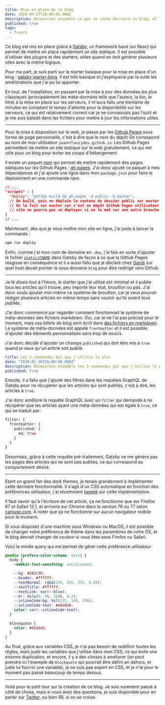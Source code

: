 ---
title: Mise en place de ce blog
date: 2019-05-27T20:00:00.000Z
description: Découvrons ensemble ce qui se cache derrière ce blog, et les améliorations que j'ai apportées au projet de base
published: true
tags:
  - french
---

Ce blog est mis en place grâce à [Gatsby], un framework basé sur React qui
permet de mettre en place rapidement un site statique. Il est possible d'utiliser des plugins
et des starters, utiles quand on doit générer plusieurs sites avec la même
logique.

Pour ma part, je suis parti sur le starter basique pour la mise en
place d'un blog : [gatsby-starter-blog](https://www.gatsbyjs.org/starters/gatsbyjs/gatsby-starter-blog/).
Il est très basique et j'expliquerai par la suite les améliorations que j'ai pu lui apporter.

En tout, de l'installation, en passant par la mise à jour des données les plus
classiques (principalement les méta-données telle que l'auteur, la bio, le titre)
à la mise en place sur les serveurs, il m'aura fallu une trentaine de minutes en
comptant le temps d'attente pour la disponibilité sur les serveurs, ce qui est
relativement correct car je ne connaissais pas l'outil et je me suis baladé
dans les fichiers pour mettre à jour les informations utiles.

---

Pour la mise à disposition sur le web, je passe par les [Github Pages] sous
forme de page personnelle, c'est à dire que le nom du dépôt Git correspond
au nom de mon utilisateur `yoannfleurydev.github.io`. Les Github Pages
permettent de mettre un site statique sur le web gratuitement, ce qui est utile
pour un blog pour éviter les coups d'hébergement.

Il existe un paquet [npm] qui permet de mettre rapidement des pages statiques sur
les Github Pages : [gh-pages]. J'ai donc ajouté ce paquet à mes dépendances et
j'ai ajouté une ligne dans mon `package.json` pour faire le déploiement en une
commande npm.

```json {3}
// ...
"scripts" : {
  "deploy": "gatsby build && gh-pages -d public -b master",
  // On build, puis on déploie le contenu du dossier public sur master.
  // On le fait sur master car c'est un dépôt Github Pages utilisateur, et le
  // site ne pourra pas se déployer si on le met sur une autre branche.
}
// ...
```

Maintenant, dès que je veux mettre mon site en ligne, j'ai juste à lancer la
commande :

```bash
npm run deploy
```

Enfin, comme j'ai mon nom de domaine en `.dev`, j'ai fais en sorte d'ajouter le
fichier [`static/CNAME`](https://github.com/yoannfleurydev/yoannfleurydev.github.io/blob/develop/static/CNAME) dans Gatsby de façon à ce que la Github Pages réagisse
en conséquence et il a aussi fallu que je déclare chez [Gandi] sur quel host devait
pointer le sous domaine `blog` pour être redirigé vers Github.

---

Je le disais tout à l'heure, le starter que j'ai utilisé est minimal et il
publie tous les articles qu'il trouve, peu importe leur état, brouillon ou pas.
J'ai donc voulu ajouter moi-même ce système de brouillon, car je veux pouvoir rédiger
plusieurs articles en même temps sans vouloir qu'ils soient tous publiés.

J'ai donc commencé par regarder comment fonctionnait le système de méta-données
des fichiers markdown. Oui, car je ne l'ai pas précisé pour le moment, mais ces
billets de blog sont écrit dans [des fichiers en markdown](https://github.com/yoannfleurydev/yoannfleurydev.github.io/tree/develop/content/blog).
Le système de méta-données est appelé `frontmatter` et il est possible d'ajouter
des éléments personnalisés sans trop de soucis.

J'ai donc décidé d'ajouter un champs `published` qui doit être mis à `true`
quand je veux qu'un article soit publié.

```yaml {4}
title: Les 3 commandes Git que j'utilise le plus
date: "2019-01-26T20:00:00.000Z"
description: Dévouvrons ensemble les 3 commandes git que j'utilise le plus !
published: true
```

Ensuite, il a fallu que j'ajoute des filtres dans les requêtes GraphQL de Gatsby
pour ne récupérer que les articles qui sont publiés, c'est à dire, les articles
à `true`.

J'ai donc amélioré la requête GraphQL avec un `filter` qui demande à ne
récupérer que les articles ayant une méta-données qui est égale à `true`, ce qui
se traduit par:

```graphql
filter: {
  frontmatter: {
    published: {
      eq: true
    }
  }
}
```

Désormais, grâce à cette requête pré-traitement, Gatsby ne me génère pas les
pages des articles qui ne sont pas publiés, ce qui correspond au comportement
désiré.

---

Etant un grand fan des _dark themes_, je tenais grandement à implémenter cette
dernière fonctionnalité. Il s'agit d'un CSS automatique en fonction des
préférences utilisateur, j'ai récemment [tweeté](https://twitter.com/YoannFleuryDev/status/1132689471093260288) sur cette implémentation.

Il faut savoir qu'à l'écriture de cet article, ça ne fonctionne que sur Firefox
67 et Safari 12.1, et arrivera sur Chrome dans la version 76 ou 77 selon
[caniuse.com](https://caniuse.com/#feat=prefers-color-scheme). À noter que ça
ne fonctionne sur aucun navigateur mobile pour le moment.

Si vous disposez d'une machine sous Windows ou MacOS, il est possible de changer
votre préférence de thème dans les paramètres de votre OS, et le blog devrait
changer de couleur si vous êtes sous Firefox ou Safari.

Voici la _media query_ qui me permet de gérer cette préférence utilisateur

```css
@media (prefers-color-scheme: dark) {
  body {
    -webkit-font-smoothing: antialiased;

    --bg: #282c35;
    --header: #ffffff;
    --textNormal: rgba(255, 255, 255, 0.88);
    --textTitle: #ffffff;
    --textLink: var(--blue);
    --hr: hsla(0, 0%, 100%, 0.2);
    --inlineCode-bg: hsl(222, 14%, 25%);
    --inlineCode-text: #e6e6e6;
    color: var(--inlineCode-text);
  }

  blockquote {
    color: #d1d1d1;
  }
}
```

Au final, grâce aux variables CSS, je n'ai pas besoin de redéfinir toutes les
règles, mais juste les variables que j'utilise dans mon CSS, ce qui évite une
énorme duplication, et encore, il y a des choses à améliorer (on peut prendre
ici l'exemple de `blockquote` qui pourrait être défini en dehors, et juste lui
fournir une variable), je ne suis pas expert en CSS, et je n'ai pour le moment
pas passé beaucoup de temps dessus.

---

Voilà pour le petit tour sur la création de ce blog. Je suis surement passé à
côté de chose, mais si vous avez des questions, je suis disponible pour en parler
sur [Twitter](https://twitter.com/yoannfleurydev), ou bien IRL si on se croise.

[gatsby]: https://www.gatsbyjs.org/
[github pages]: https://pages.github.com/
[npm]: https://www.npmjs.com/
[gh-pages]: https://www.npmjs.com/package/gh-pages
[gandi]: https://www.gandi.net
